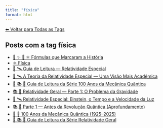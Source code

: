 ```yaml
---
title: "física"
format: html
---
```


[⬅ Voltar para Todas as Tags](../tags.qmd)

## Posts com a tag **física**

- [📘 ✨ 🧮 ⚛️ Fórmulas que Marcaram a História](/posts/matematica/equacoes-historicas.html)
- [⚛️ Física](/posts/fisica/index.html)
- [🧭 🛰️ Guia de Leitura — Relatividade Especial](/posts/fisica/guia-relatividade-especial.html)
- [📘 🛰️ A Teoria da Relatividade Especial — Uma Visão Mais Acadêmica](/posts/fisica/relatividade-especial-academico.html)
- [🧭 📚 🧬 Guia de Leitura da Série 100 Anos da Mecânica Quântica](/posts/fisica/guia-100-anos-mecanica-quantica.html)
- [📚 🌠 Relatividade Geral — Parte 1: O Problema da Gravidade](/posts/fisica/relatividade-geral-parte1.html)
- [📘 🛰️ Relatividade Especial: Einstein, o Tempo e a Velocidade da Luz](/posts/fisica/relatividade-especial.html)
- [📚 🧬 Parte 1 — Antes da Revolução Quântica (Aprofundamento)](/posts/fisica/parte-1-mecanica-quantica.html)
- [📘 🧬 100 Anos da Mecânica Quântica (1925–2025)](/posts/fisica/100-anos-mecanica-quantica.html)
- [🧭 📚 🌠 Guia de Leitura da Série Relatividade Geral](/posts/fisica/guia-relatividade-geral.html)

